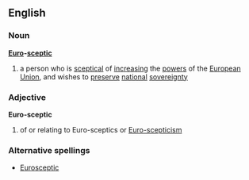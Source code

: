 ==English==
===Noun===
'''[[Euro]]-[[sceptic]]'''
# a person who is [[sceptical]] of [[increasing]] the [[power]]s of the [[European Union]], and wishes to [[preserve]] [[national]] [[sovereignty]]
===Adjective===
'''Euro-sceptic'''
# of or relating to Euro-sceptics or [[Euro-scepticism]]
===Alternative spellings===
*[[Eurosceptic]]